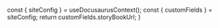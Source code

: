 
  const { siteConfig } = useDocusaurusContext();
  const { customFields } = siteConfig;
  return customFields.storyBookUrl;
}

<div className="frameWrapper">
  <iframe style={{height:(props.height?props.height:300)+'px'}}
    src={getUrl() + '/iframe.html?id=' + props.id}
    title="description"
  ></iframe>
</div>
